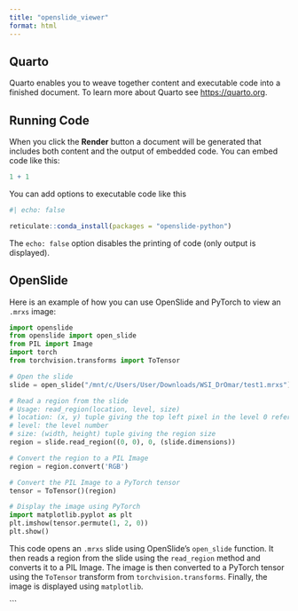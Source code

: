 ```yaml
---
title: "openslide_viewer"
format: html
---
```


## Quarto

Quarto enables you to weave together content and executable code into a finished document. To learn more about Quarto see <https://quarto.org>.

## Running Code

When you click the **Render** button a document will be generated that includes both content and the output of embedded code. You can embed code like this:

```r
1 + 1
```

You can add options to executable code like this 

```r
#| echo: false

reticulate::conda_install(packages = "openslide-python")
```

The `echo: false` option disables the printing of code (only output is displayed).


## OpenSlide
Here is an example of how you can use OpenSlide and PyTorch to view an `.mrxs` image:

```python
import openslide
from openslide import open_slide
from PIL import Image
import torch
from torchvision.transforms import ToTensor

# Open the slide
slide = open_slide("/mnt/c/Users/User/Downloads/WSI_DrOmar/test1.mrxs")

# Read a region from the slide
# Usage: read_region(location, level, size)
# location: (x, y) tuple giving the top left pixel in the level 0 reference frame
# level: the level number
# size: (width, height) tuple giving the region size
region = slide.read_region((0, 0), 0, (slide.dimensions))

# Convert the region to a PIL Image
region = region.convert('RGB')

# Convert the PIL Image to a PyTorch tensor
tensor = ToTensor()(region)

# Display the image using PyTorch
import matplotlib.pyplot as plt
plt.imshow(tensor.permute(1, 2, 0))
plt.show()
```

This code opens an `.mrxs` slide using OpenSlide's `open_slide` function. It then reads a region from the slide using the `read_region` method and converts it to a PIL Image. The image is then converted to a PyTorch tensor using the `ToTensor` transform from `torchvision.transforms`. Finally, the image is displayed using `matplotlib`.


```

